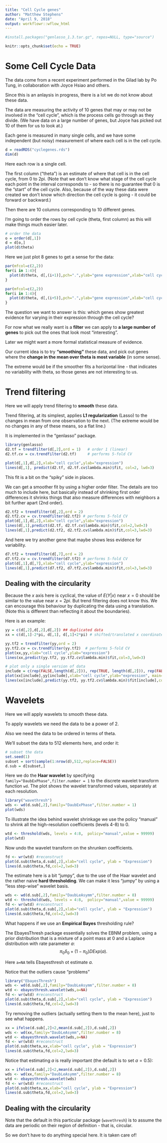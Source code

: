 ```yaml
---
title: "Cell Cycle genes"
author: "Matthew Stephens"
date: "April 9, 2018"
output: workflowr::wflow_html
---
```


```r
#install.packages("genlasso_1.3.tar.gz", repos=NULL, type="source")
```

```r
knitr::opts_chunk$set(echo = TRUE)
```



# Some Cell Cycle Data

The data come from a recent experiment performed in the Gilad lab by Po Tung, in collaboration with Joyce Hsiao and others. 

Since this is an anlaysis in progress, there is a lot we do not know about these data.

The data are measuring the activity of 10 genes that may or may not be involved in the "cell cycle", which is the process cells go through as they divide. (We have data on a large number of genes, but Joyce has picked out 10 of them for us to look at.) 

Each gene is measured in many single cells, and we have some independent (but noisy) measurement of where each cell is in the cell cycle.


```r
d = readRDS("cyclegenes.rds")
dim(d)
```


Here each row is a single cell. 

The first column ("theta") is an estimate of where that cell is in the cell cycle, from 0 to 2pi. (Note that we don't know what stage of the cell cycle each point in the
interval corresponds to - so there is no guarantee that 0 is the "start" of the cell cycle. Also, because of the way these data were created we don't know which direction the cell cycle is going - it could be forward or backward.) 

Then there are 10 columns corresponding to 10 different genes.

I'm going to order the rows by cell cycle (theta, first column) as this will make things much easier later.

```r
# order the data
o = order(d[,1])
d = d[o,]
plot(d$theta)
```


Here we just plot 8 genes to get a sense for the data:

```r
par(mfcol=c(2,2))
for(i in 1:4){
  plot(d$theta, d[,(i+1)],pch=".",ylab="gene expression",xlab="cell cycle location")
}

par(mfcol=c(2,2))
for(i in 1:4){
  plot(d$theta, d[,(i+5)],pch=".",ylab="gene expression",xlab="cell cycle location")
}
```


The question we want to answer is this: which genes show greatest evidence for varying in their expression through the cell cycle?

For now what we really want is a **filter** we can apply to **a large number of genes** to pick out the ones that look most "interesting".

Later we might want a more formal statistical measure of evidence.

Our current idea is to try **"smoothing"** these data, and pick out genes where the **change in the mean over theta is most variable** (in some sense).

The extreme would be if the smoother fits a horizontal line - that indicates no variability with theta, so those genes are not interesting to us.






# Trend filtering

Here we will apply trend filtering to **smooth** these data. 

Trend filtering, at its simplest, applies **L1 regularization** (Lasso) to the changes in mean from one observation to the next. (The extreme would be no changes in any of these means, so a flat line.)

It is implemented in the "genlasso" package.

```r
library(genlasso)
d2.tf = trendfilter(d[,2],ord = 1)   # order 1 (linear)
d2.tf.cv = cv.trendfilter(d2.tf)     # performs 5-fold CV

plot(d[,1],d[,2],xlab="cell cycle",ylab="expression")
lines(d[,1], predict(d2.tf, d2.tf.cv$lambda.min)$fit, col=2, lwd=3)
```


This fit is a bit on the "spiky" side in places.

We can get a smoother fit by using a higher order filter. The details are too much to include here, but basically instead of shrinking first order differences it shrinks things that also measure differences with neighbors a bit further apart (2nd order).

```r
d2.tf2 = trendfilter(d[,2],ord = 2)
d2.tf2.cv = cv.trendfilter(d2.tf2) # performs 5-fold CV
plot(d[,1],d[,2],xlab="cell cycle",ylab="expression")
lines(d[,1],predict(d2.tf, d2.tf.cv$lambda.min)$fit,col=2,lwd=3)
lines(d[,1],predict(d2.tf2, d2.tf2.cv$lambda.min)$fit,col=3,lwd=3)
```



And here we try another gene that maybe shows less evidence for variability.

```r
d7.tf2 = trendfilter(d[,7],ord = 2)
d7.tf2.cv = cv.trendfilter(d7.tf2) # performs 5-fold CV
plot(d[,1],d[,7],xlab="cell cycle",ylab="expression")
lines(d[,1],predict(d7.tf2, d7.tf2.cv$lambda.min)$fit,col=3,lwd=3)
```



## Dealing with the circularity

Because the $x$ axis here is cyclical, the value of $E(Y|x)$ near $x=0$ should be similar to the value near $x=2pi$. But trend filtering does not know this. We can encourage this behaviour by duplicating the data using a translation. (Note this is different than reflecting it about the boundaries).

Here is an example:

```r
yy = c(d[,2],d[,2],d[,2]) ## duplicated data
xx = c(d[,1]-2*pi, d[,1], d[,1]+2*pi) # shifted/translated x coordinates

yy.tf2 = trendfilter(yy,ord = 2)
yy.tf2.cv = cv.trendfilter(yy.tf2)  # performs 5-fold CV
plot(xx,yy,xlab="cell cycle",ylab="expression")
lines(xx,predict(yy.tf2, yy.tf2.cv$lambda.min)$fit,col=3,lwd=3)

# plot only a single version of data
include = c(rep(FALSE,length(d[,2])), rep(TRUE, length(d[,2])), rep(FALSE, length(d[,2])))
plot(xx[include],yy[include],xlab="cell cycle",ylab="expression", main="trend filtering with circular fit")
lines(xx[include],predict(yy.tf2, yy.tf2.cv$lambda.min)$fit[include],col=3,lwd=3)

```








# Wavelets 

Here we will apply wavelets to smooth these data.

To apply wavelets we need the data to be a power of 2.

Also we need the data to be ordered in terms of theta.

We'll subset the data to 512 elements here, and order it:

```r
# subset the data
set.seed(1)
subset = sort(sample(1:nrow(d),512,replace=FALSE))
d.sub = d[subset,]
```


Here we do the **Haar wavelet** by specifying `family="DaubExPhase",filter.number = 1` to the discrete wavelet transform function `wd`. The plot shows the wavelet transformed values, separately at each resolution.

```r
library("wavethresh")
wds <- wd(d.sub[,2],family="DaubExPhase",filter.number = 1)
plot(wds)
```


To illustrate the idea behind wavelet shrinkage we use the policy "manual" to shrink all the high-resolution coefficients (levels 4-8) to 0. 

```r
wtd <- threshold(wds, levels = 4:8,  policy="manual",value = 99999) 
plot(wtd) 
```


Now undo the wavelet transform on the shrunken coefficients.

```r
fd <- wr(wtd) #reconstruct
plot(d.sub$theta,d.sub[,2],xlab="cell cycle", ylab = "Expression")
lines(d.sub$theta,fd,col=2,lwd=3)
```


The estimate here is a bit "jumpy", due to the use of the Haar wavelet and the rather naive **hard thresholding**. We can make it less "jumpy" by using a "less step-wise" wavelet basis.

```r
wds <- wd(d.sub[,2],family="DaubLeAsymm",filter.number = 8)
wtd <- threshold(wds, levels = 4:8,  policy="manual",value = 99999) 
fd <- wr(wtd) #reconstruct
plot(d.sub$theta,d.sub[,2],xlab="cell cycle", ylab = "Expression")
lines(d.sub$theta,fd,col=2,lwd=3)
```


What happens if we use an **Empirical Bayes** thresholding rule?

The EbayesThresh package essentially solves the EBNM problem, using a prior distribution that is a mixture of a point mass at 0 and a Laplace distribution with rate parameter $a$:
$$ \pi_0 \delta_0 + (1-\pi_0) DExp(a).$$

Here `a=NA` tells Ebayesthresh ot estimate $a$.

Notice that the outliers cause "problems"

```r
library("EbayesThresh")
wds <- wd(d.sub[,2],family="DaubLeAsymm",filter.number = 8)
wtd <- ebayesthresh.wavelet(wds,a=NA)
fd <- wr(wtd) #reconstruct
plot(d.sub$theta,d.sub[,2],xlab="cell cycle", ylab = "Expression")
lines(d.sub$theta,fd,col=2,lwd=3)
```



Try removing the outliers (actually setting them to the mean here), just to see what happens.


```r
xx = ifelse(d.sub[,2]<2,mean(d.sub[,2]),d.sub[,2])
wds <- wd(xx,family="DaubLeAsymm",filter.number = 8)
wtd <- ebayesthresh.wavelet(wds,a=NA)
fd <- wr(wtd) #reconstruct
plot(d.sub$theta,xx,xlab="cell cycle", ylab = "Expression")
lines(d.sub$theta,fd,col=2,lwd=3)
```


Notice that estimating $a$ is really important (the default is to set $a=0.5$):


```r
xx = ifelse(d.sub[,2]<2,mean(d.sub[,2]),d.sub[,2])
wds <- wd(xx,family="DaubLeAsymm",filter.number = 8)
wtd <- ebayesthresh.wavelet(wds)
fd <- wr(wtd) #reconstruct
plot(d.sub$theta,xx,xlab="cell cycle", ylab = "Expression")
lines(d.sub$theta,fd,col=2,lwd=3)
```




## Dealing with the circularity

Note that the default in this particular package (`wavethresh`) is to assume the data are periodic on their region of definition - that is, circular.

So we don't have to do anything special here. It is taken care of!




